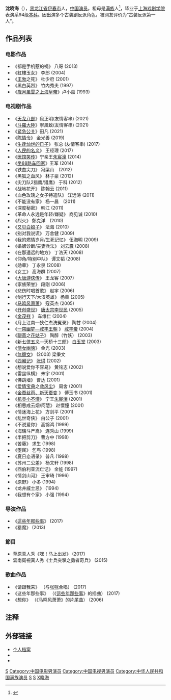 {{藝人
|姓名 = 沈晓海
|類型 = 男演員
|圖片 = 
|羅馬拼音 = Shen Xiaohai
|國籍 = {{PRC}}
|出生日期 = {{Birth_date_and_age|1971|10|5}}
|出生地點 = {{CHN}}[[黑龙江省|黑龙江省]][[伊春市|伊春市]]
|語言 = 
|教育程度 = [[上海戏剧学院|上海戏剧学院]]表演系94级本科
|活躍年代 = 1993年至今
|唱片公司 = 
|經紀公司 = 
|網站 = 
|相關團體 = 
|imdb = 2735117
}}
'''沈晓海'''（{{bd|1971年|10月5日|catIdx=S沈}}），[[黑龙江省|黑龙江省]][[伊春市|伊春市]]人，[[中国|中国]][[演员|演员]]。祖母是[[满族|满族]]人<ref>{{cite web|url=http://www.qikan.com.cn/Article/dzdy/dzdy200918/dzdy20091830.html|title=文武“战士”沈晓海|publisher=龙源期刊网 来源：大众电影 2009年第18期|date=2009年|accessdate=2010-08-04|language=Zh-hans|archive-date=2015-05-18|archive-url=https://web.archive.org/web/20150518080331/http://www.qikan.com.cn/Article/dzdy/dzdy200918/dzdy20091830.html|dead-url=no}}</ref>，毕业于[[上海戏剧学院|上海戏剧学院]]表演系94级[[本科|本科]]。因出演多个古装剧反派角色，被网友评价为“古装反派第一人”。

==作品列表==
===电影作品===
*《都是手机惹的祸》 八哥 (2013)
*《紅樓玉女》 李郎 (2004)
*《[[王勃|王勃]]之死》 杜少府 (2001) 
*《黑白英烈》 竹内秀夫 (1997) 
*《[[歲月風雲之上海皇帝|歲月風雲之上海皇帝]]》卢小嘉 (1993)

===电视剧作品===
*《[[天龍八部_(2021年電視劇)|天龙八部]]》段正明(友情客串)  (2021)
*《[[斗罗大陆_(电视剧)|斗羅大陸]]》寧風致(友情客串) (2021)
*《[[紧急公关|紧急公关]]》田凡 (2021)
*《[[陈情令|陈情令]]》 金光善 (2019)
*《[[生逢灿烂的日子|生逢灿烂的日子]]》 张总 (友情客串) (2017)
*《[[人民的名义|人民的名义]]》 王经理 (2017)
*《[[医馆笑传|医馆笑传]]》宁亲王[[朱宸濠|朱宸濠]] (2014)
*《[[坐88路车回家|坐88路车回家]]》王军 (2014)
*《铁血尖刀》 冯梁山　(2012)
*《黑狐之血风》 林子豪 (2012)
*《尖刀队2猎鹰/猎鹰》 于科 (2012)
*《战地花开》 陈翰云 (2011)
*《血色玫瑰之女子特遣队》 江远涛 (2011)
*《不能没有家》 杨一晨　(2011)
*《深度秘密》 韩江 (2011)
*《革命人永远是年轻/嫌疑》 商见诚 (2010)
*《烈火》 鄭克洋　(2010)
*《[[又见白娘子|又见白娘子]]》 法海 (2010)
*《别对我说谎》 万舍健 (2009)
*《我的燃情岁月/生死记忆》 伍海明 (2009)
*《婚姻诊断/夫妻兵法》 刘云震 (2008)
*《在那遥远的地方》 丁浩天 (2008)
*《仰角/特别中队》 谭文韬 (2008) 
*《勋章》 丁永泉 (2008) 
*《女工》 高海群 (2007) 
*《[[大唐游侠传|大唐游侠传]]》 王龙客 (2007) 
*《家族荣誉》 段刚 (2006) 
*《悲伤时唱首歌》 赵宇 (2006) 
*《剑行天下/大汉英雄》 杨善 (2005) 
*《[[马鸣风萧萧|马鸣风萧萧]]》 寇英杰 (2005) 
*《[[开创盛世|开创盛世]]》 [[唐太宗|唐太宗]][[李世民|李世民]] (2005) 
*《[http://ent.sina.com.cn/v/f/shangdao/index.html 金茂祥] {{Wayback|url=http://ent.sina.com.cn/v/f/shangdao/index.html |date=20080829003842 }}》 车维仁 (2004) 
*《月上江南—狄仁杰洗冤录》 陶甘 (2004) 
*《[http://ent.sina.com.cn/v/f/ylym/index.html 一帘幽梦—咸丰王朝] {{Wayback|url=http://ent.sina.com.cn/v/f/ylym/index.html |date=20090322065214 }}》 [[咸丰帝|咸丰帝]] (2004) 
*《[[聊斋|聊斋]]之[[花姑子|花姑子]]》 陶醉（竹妖） (2003) 
*《新[[七侠五义|七侠五义]]—天桥十三郎》 [[白玉堂|白玉堂]] (2003) 
*《[[倩女幽魂_(電視劇)|倩女幽魂]]》 金光 (2003) 
*《[[無鹽女|無鹽女]]》 (2003) 梁秉文
*《[[西厢记|西厢记]]》 [[张珙|张珙]] (2002) 
*《想说爱你不容易》 黄铭志 (2002) 
*《雷霆纵横》 朱宇 (2001) 
*《佛跳墙》 曹达 (2001) 
*《[[爱情宝典|爱情宝典]]之[[救风尘|救风尘]]》 周舍 (2001) 
*《[http://ent.sina.com.cn/v/2006-03-20/15381021387.html 金蚕丝雨、新天蚕变] {{Wayback|url=http://ent.sina.com.cn/v/2006-03-20/15381021387.html |date=20111016153845 }}》 傅玉书 (2001) 
*《[[机灵小不懂|机灵小不懂]]》 宁王[[朱宸濠|朱宸濠]] (2001) 
*《相思成云烟/阿慧》 赵憬憧 (2001) 
*《情迷海上花》 方剑平 (2001) 
*《乱世奇侠》 白公子 (2001) 
*《不说爱你》 高锦鸿 (1999) 
*《海瑞斗严嵩》 连秀山 (1999)
*《半把剪刀》 曹方中 (1998) 
*《苦藤》 求生 (1998)
*《堕民》 乞丐 (1998) 
*《夏日恋语录》 普凡 (1998) 
*《苏州二公差》 杨文轩 (1998) 
*《西伯利亚流亡记》 金娃 (1997) 
*《情剑山河》 王审琦 (1996) 
*《原野》 小冬 (1994) 
*《龙井威士忌》 (1994) 
*《我想有个家》 小强 (1994)

===导演作品=== 
*《[[這些年那些事|這些年那些事]]》 (2017)
*《猎魔》 (2013)

===節目=== 
* 草原真人秀《嘿！马上出发》 (2017)
* 雲南衛視真人秀《士兵突擊之勇者奇兵》 (2015)

===歌曲作品=== 
*《请跟我来》 （与[[张咪|张咪]]合唱） (2017)
*《这些年那些事》 （《[[這些年那些事|這些年那些事]]》的插曲） (2017)
*《想你》 （《马鸣风萧萧》的片尾曲） (2006)

== 注释 ==
<references/>

== 外部链接 ==
*[http://ent.163.com/09/0713/13/5E3UEMHS00033H1U.html 个人档案] {{Wayback|url=http://ent.163.com/09/0713/13/5E3UEMHS00033H1U.html |date=20160305024717 }}
*{{新浪博客|shenxiaohai}}
*{{Sinaweibo|shenxiaohai}}

[[Category:黑龙江男演员|S]]
[[Category:中国电影男演员|Category:中国电影男演员]]
[[Category:中国电视男演员|Category:中国电视男演员]]
[[Category:中华人民共和国满族演员|Category:中华人民共和国满族演员]]
[[Category:上海戏剧学院校友|S]]
[[Category:伊春人|S]]
[[Category:沈姓|X晓海]]